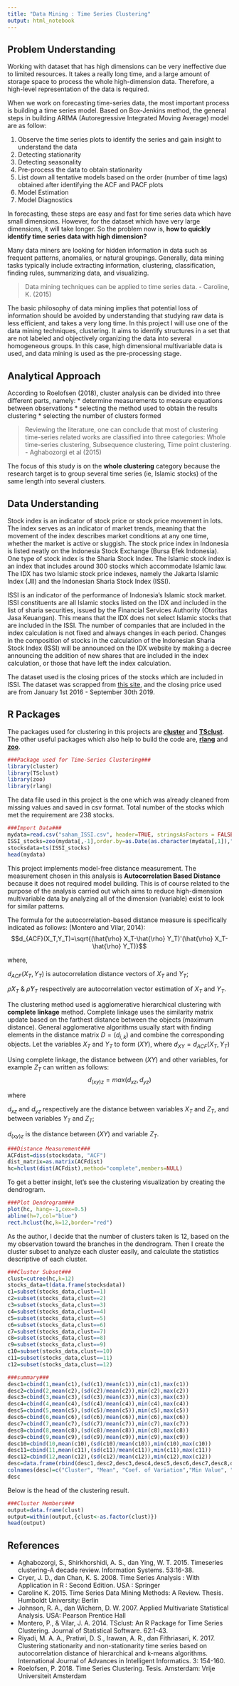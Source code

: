 ---
title: "Data Mining : Time Series Clustering"
output: html_notebook
---

## Problem Understanding

Working with dataset that has high dimensions can be very ineffective due to limited resources. It takes a really long time, and a large amount of storage space to process the whole high-dimension data. Therefore, a high-level representation of the data is required.

When we work on forecasting time-series data, the most important process is building a time series model. Based on Box-Jenkins method, the general steps in building ARIMA (Autoregressive Integrated Moving Average) model are as follow:

1. Observe the time series plots to identify the series and gain insight to understand the data
2. Detecting stationarity
3. Detecting seasonality
4. Pre-process the data to obtain stationarity
5. List down all tentative models based on the order (number of time lags) obtained after identifying the ACF and PACF plots
6. Model Estimation
7. Model Diagnostics

In forecasting, these steps are easy and fast for time series data which have small dimensions. However, for the dataset which have very large dimensions, it will take longer. So the problem now is, **how to quickly identify time series data with high dimension?**

Many data miners are looking for hidden information in data such as frequent patterns, anomalies, or natural groupings. Generally, data mining tasks typically include extracting information, clustering, classification, finding rules, summarizing data, and visualizing.

>Data mining techniques can be applied to time series data. - Caroline, K. (2015)

The basic philosophy of data mining implies that potential loss of information should be avoided by understanding that studying raw data is less efficient, and takes a very long time. In this project I will use one of the data mining techniques, clustering. It aims to identify structures in a set that are not labeled and objectively organizing the data into several homogeneous groups. In this case, high dimensional multivariable data is used, and data mining is used as the pre-processing stage. 


## Analytical Approach

According to Roelofsen (2018), cluster analysis can be divided into three different parts, namely:
* determine measurements to measure equations between observations
* selecting the method used to obtain the results
clustering
* selecting the number of clusters formed

> Reviewing the literature, one can conclude that most of clustering time-series related works are classified into three categories: Whole time-series clustering, Subsequence clustering, Time point clustering.
- Aghabozorgi et al (2015)

The focus of this study is on the **whole clustering** category because the research target is to group several time series (ie, Islamic stocks) of the same length into several clusters.

## Data Understanding

Stock index is an indicator of stock price or stock price movement in lots. The index serves as an indicator of market trends, meaning that the movement of the index describes market conditions at any one time, whether the market is active or sluggish.
The stock price index in Indonesia is listed neatly on the Indonesia Stock Exchange (Bursa Efek Indonesia). One type of stock index is the Sharia Stock Index. The Islamic stock index is an index that includes around 300 stocks which accommodate Islamic law. The IDX has two Islamic stock price indexes, namely the Jakarta Islamic Index (JII) and the Indonesian Sharia Stock Index (ISSI).

ISSI is an indicator of the performance of Indonesia's Islamic stock market. ISSI constituents are all Islamic stocks listed on the IDX and included in the list of sharia securities, issued by the Financial Services Authority (Otoritas Jasa Keuangan). This means that the IDX does not select Islamic stocks that are included in the ISSI. The number of companies that are included in the index calculation is not fixed and always changes in each period. Changes in the composition of stocks in the calculation of the Indonesian Sharia Stock Index (ISSI) will be announced on the IDX website by making a decree announcing the addition of new shares that are included in the index calculation, or those that have left the index calculation.

The dataset used is the closing prices of the stocks which are included in ISSI. The dataset was scrapped from [this site](http://www.duniainvestasi.com/bei/), and the closing price used are from January 1st 2016 - September 30th 2019.

## R Packages

The packages used for clustering in this projects are [**cluster**](https://cran.r-project.org/web/packages/cluster/index.html) and [**TSclust**](https://cran.r-project.org/web/packages/TSclust/index.html). The other useful packages which also help to build the code are, [**rlang**](https://cran.r-project.org/web/packages/rlang/index.html) and [**zoo**](https://cran.r-project.org/web/packages/zoo/index.html).


```{r warning=TRUE}
###Package used for Time-Series Clustering###
library(cluster)
library(TSclust)
library(zoo)
library(rlang)
```


The data file used in this project is the one which was already cleaned from missing values and saved in csv format. Total number of the stocks which met the requirement are 238 stocks.

``` {r echo=TRUE}
###Import Data###
mydata=read.csv("saham_ISSI.csv", header=TRUE, stringsAsFactors = FALSE)
ISSI_stocks=zoo(mydata[,-1],order.by=as.Date(as.character(mydata[,1]),"%m/%d/%Y"))
stocksdata=ts(ISSI_stocks)
head(mydata)
```

This project implements model-free distance measurement. The measurement chosen in this analysis is **Autocorrelation Based Distance** because it does not required model building. This is of course related to the purpose of the analysis carried out which aims to reduce high-dimension multivariable data by analyzing all of the dimension (variable) exist to look for similar patterns.

The formula for the autocorrelation-based distance measure is specifically indicated as follows:
(Montero and Vilar, 2014):
$$d_{ACF}(X_T,Y_T)=\sqrt{(\hat{\rho} X_T-\hat{\rho} Y_T)'(\hat{\rho} X_T-\hat{\rho} Y_T)}$$

where,

$d_{ACF}(X_T,Y_T)$ is autocorrelation distance vectors of $X_T$ and $Y_T$; 

$\hat{\rho} X_T$ & $\hat{\rho} Y_T$ respectively are autocorrelation vector estimation of $X_T$ and $Y_T$.

The clustering method used is agglomerative hierarchical clustering with **complete linkage** method. Complete linkage uses the similarity matrix update  based on the farthest distance between the objects (maximum distance).
General agglomerative algorithms usually start with finding elements in the distance matrix $D=(d_{i,k})$ and combine the corresponding objects. Let the variables $X_T$ and $Y_T$ to form $(XY)$, where $d_{XY}=d_{ACF}(X_T,Y_T)$

Using complete linkage, the distance between  $(XY)$ and other variables, for example $Z_T$ can written as follows:
$$d_{(xy)z}=max(d_{xz},d_{yz})$$

where

$d_{xz}$ and $d_{yz}$ respectively are the distance between variables $X_T$ and $Z_T$, and between variables $Y_T$ and $Z_T$; 

$d_{(xy)z}$ is the distance between $(XY)$ and variable $Z_T$.


```{r}
###Distance Measurement###
ACFdist=diss(stocksdata, "ACF")
dist_matrix=as.matrix(ACFdist)
hc=hclust(dist(ACFdist),method="complete",members=NULL)
```

To get a better insight, let's see the clustering visualization by creating the dendrogram.

```{r, fig.width=10}
###Plot Dendrogram###
plot(hc, hang=-1,cex=0.5)
abline(h=7,col="blue")
rect.hclust(hc,k=12,border="red")
```

As the author, I decide that the number of clusters taken is 12, based on the my observation toward the branches in the dendrogram. Then I create the cluster subset to analyze each cluster easily, and calculate the statistics descriptive of each cluster.

``` {r}
###Cluster Subset###
clust=cutree(hc,k=12)
stocks_data=t(data.frame(stocksdata))
c1=subset(stocks_data,clust==1)
c2=subset(stocks_data,clust==2)
c3=subset(stocks_data,clust==3)
c4=subset(stocks_data,clust==4)
c5=subset(stocks_data,clust==5)
c6=subset(stocks_data,clust==6)
c7=subset(stocks_data,clust==7)
c8=subset(stocks_data,clust==8)
c9=subset(stocks_data,clust==9)
c10=subset(stocks_data,clust==10)
c11=subset(stocks_data,clust==11)
c12=subset(stocks_data,clust==12)
```


```{r echo=FALSE}
###summary###
desc1=cbind(1,mean(c1),(sd(c1)/mean(c1)),min(c1),max(c1))
desc2=cbind(2,mean(c2),(sd(c2)/mean(c2)),min(c2),max(c2))
desc3=cbind(3,mean(c3),(sd(c3)/mean(c3)),min(c3),max(c3))
desc4=cbind(4,mean(c4),(sd(c4)/mean(c4)),min(c4),max(c4))
desc5=cbind(5,mean(c5),(sd(c5)/mean(c5)),min(c5),max(c5))
desc6=cbind(6,mean(c6),(sd(c6)/mean(c6)),min(c6),max(c6))
desc7=cbind(7,mean(c7),(sd(c7)/mean(c7)),min(c7),max(c7))
desc8=cbind(8,mean(c8),(sd(c8)/mean(c8)),min(c8),max(c8))
desc9=cbind(9,mean(c9),(sd(c9)/mean(c9)),min(c9),max(c9))
desc10=cbind(10,mean(c10),(sd(c10)/mean(c10)),min(c10),max(c10))
desc11=cbind(11,mean(c11),(sd(c11)/mean(c11)),min(c11),max(c11))
desc12=cbind(12,mean(c12),(sd(c12)/mean(c12)),min(c12),max(c12))
desc=data.frame(rbind(desc1,desc2,desc3,desc4,desc5,desc6,desc7,desc8,desc9,desc10,desc11,desc12))
colnames(desc)=c("Cluster", "Mean", "Coef. of Variation","Min Value", "Max Value")
desc
```

Below is the head of the clustering result.

```{r}
###Cluster Members###
output=data.frame(clust)
output=within(output,{clust<-as.factor(clust)})
head(output)
```


## References
* Aghabozorgi, S., Shirkhorshidi, A. S., dan Ying, W. T. 2015. Timeseries clustering-A decade review. Information Systems. 53:16-38.
* Cryer, J. D., dan Chan, K. S. 2008. Time Series Analysis : With Application in R : Second Edition. USA : Springer
* Caroline K. 2015. Time Series Data Mining Methods: A Review. Thesis. Humboldt University: Berlin
* Johnson, R. A., dan Wichern, D. W. 2007. Applied Multivariate Statistical Analysis. USA: Pearson Prentice Hall
* Montero, P., & Vilar, J. A. 2014. TSclust: An R Package for Time Series Clustering. Journal of Statistical Software. 62:1-43.
* Riyadi, M. A. A., Pratiwi, D. S., Irawan, A. R., dan Fithriasari, K. 2017. Clustering stationarity and non-stationarity time series based on autocorrelation distance of hierarchical and k-means algorithms. International Journal of Advances in Intelligent Informatics. 3: 154-160.
* Roelofsen, P. 2018. Time Series Clustering. Tesis. Amsterdam: Vrije Universiteit Amsterdam